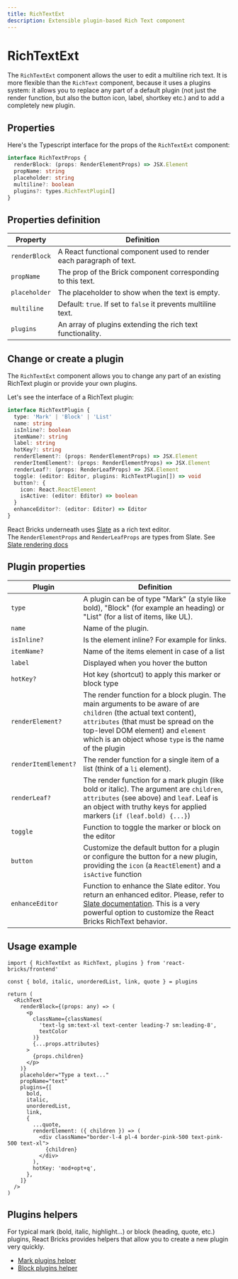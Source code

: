 ```yaml
---
title: RichTextExt
description: Extensible plugin-based Rich Text component
---
```


# RichTextExt

The `RichTextExt` component allows the user to edit a multiline rich text.
It is more flexible than the `RichText` component, because it uses a plugins system: it allows you to replace any part of a default plugin (not just the render function, but also the button icon, label, shortkey etc.) and to add a completely new plugin.

## Properties

Here's the Typescript interface for the props of the `RichTextExt` component:

```ts
interface RichTextProps {
  renderBlock: (props: RenderElementProps) => JSX.Element
  propName: string
  placeholder: string
  multiline?: boolean
  plugins?: types.RichTextPlugin[]
}
```

## Properties definition

| Property      | Definition                                                          |
| ------------- | ------------------------------------------------------------------- |
| `renderBlock` | A React functional component used to render each paragraph of text. |
| `propName`    | The prop of the Brick component corresponding to this text.         |
| `placeholder` | The placeholder to show when the text is empty.                     |
| `multiline`   | Default: `true`. If set to `false` it prevents multiline text.      |
| `plugins`     | An array of plugins extending the rich text functionality.          |

## Change or create a plugin

The `RichTextExt` component allows you to change any part of an existing RichText plugin or provide your own plugins.

Let's see the interface of a RichText plugin:

```ts
interface RichTextPlugin {
  type: 'Mark' | 'Block' | 'List'
  name: string
  isInline?: boolean
  itemName?: string
  label: string
  hotKey?: string
  renderElement?: (props: RenderElementProps) => JSX.Element
  renderItemElement?: (props: RenderElementProps) => JSX.Element
  renderLeaf?: (props: RenderLeafProps) => JSX.Element
  toggle: (editor: Editor, plugins: RichTextPlugin[]) => void
  button?: {
    icon: React.ReactElement
    isActive: (editor: Editor) => boolean
  }
  enhanceEditor?: (editor: Editor) => Editor
}
```

React Bricks underneath uses [Slate](https://docs.slatejs.org/) as a rich text editor.  
The `RenderElementProps` and `RenderLeafProps` are types from Slate. See [Slate rendering docs](https://docs.slatejs.org/concepts/09-rendering)

## Plugin properties

| Plugin               | Definition                                                                                                                                                                                                                                                  |
| -------------------- | ----------------------------------------------------------------------------------------------------------------------------------------------------------------------------------------------------------------------------------------------------------- |
| `type`               | A plugin can be of type "Mark" (a style like bold), "Block" (for example an heading) or "List" (for a list of items, like UL).                                                                                                                              |
| `name`               | Name of the plugin.                                                                                                                                                                                                                                         |
| `isInline?`          | Is the element inline? For example for links.                                                                                                                                                                                                               |
| `itemName?`          | Name of the items element in case of a list                                                                                                                                                                                                                 |
| `label`              | Displayed when you hover the button                                                                                                                                                                                                                         |
| `hotKey?`            | Hot key (shortcut) to apply this marker or block type                                                                                                                                                                                                       |
| `renderElement?`     | The render function for a block plugin. The main arguments to be aware of are `children` (the actual text content), `attributes` (that must be spread on the top-level DOM element) and `element` which is an object whose `type` is the name of the plugin |
| `renderItemElement?` | The render function for a single item of a list (think of a `li` element).                                                                                                                                                                                  |
| `renderLeaf?`        | The render function for a mark plugin (like bold or italic). The argument are `children`, `attributes` (see above) and `leaf`. Leaf is an object with truthy keys for applied markers (`if (leaf.bold) {...}`)                                              |
| `toggle`             | Function to toggle the marker or block on the editor                                                                                                                                                                                                        |
| `button`             | Customize the default button for a plugin or configure the button for a new plugin, providing the `icon` (a `ReactElement`) and a `isActive` function                                                                                                       |
| `enhanceEditor`      | Function to enhance the Slate editor. You return an enhanced editor. Please, refer to [Slate documentation](https://docs.slatejs.org/). This is a very powerful option to customize the React Bricks RichText behavior.                                     |

## Usage example

```tsx
import { RichTextExt as RichText, plugins } from 'react-bricks/frontend'

const { bold, italic, unorderedList, link, quote } = plugins

return (
  <RichText
    renderBlock={(props: any) => (
      <p
        className={classNames(
          'text-lg sm:text-xl text-center leading-7 sm:leading-8',
          textColor
        )}
        {...props.attributes}
      >
        {props.children}
      </p>
    )}
    placeholder="Type a text..."
    propName="text"
    plugins={[
      bold,
      italic,
      unorderedList,
      link,
      {
        ...quote,
        renderElement: ({ children }) => (
          <div className="border-l-4 pl-4 border-pink-500 text-pink-500 text-xl">
            {children}
          </div>
        ),
        hotKey: 'mod+opt+q',
      },
    ]}
  />
)
```

## Plugins helpers

For typical mark (bold, italic, highlight...) or block (heading, quote, etc.) plugins, React Bricks provides helpers that allow you to create a new plugin very quickly.

- [Mark plugins helper](/api-reference/utilities/mark-plugin-constructor)
- [Block plugins helper](/api-reference/utilities/block-plugin-constructor)
